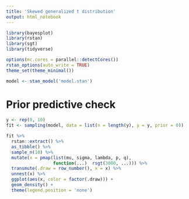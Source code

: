 ```yaml
---
title: 'Skewed generalized t distribution'
output: html_notebook
---
```


```r
library(bayesplot)
library(rstan)
library(sgt)
library(tidyverse)

options(mc.cores = parallel::detectCores())
rstan_options(auto_write = TRUE)
theme_set(theme_minimal())
```

```r
model <- stan_model('model.stan')
```

# Prior predictive check

```r
y <- rep(0, 10)
fit <- sampling(model, data = list(n = length(y), y = y, prior = 0))
```

```r
fit %>%
  rstan::extract() %>%
  as_tibble() %>%
  sample_n(10) %>%
  mutate(x = pmap(list(mu, sigma, lambda, p, q),
                  function(...)  rsgt(3000, ...))) %>%
  transmute(.draw = row_number(), x = x) %>%
  unnest(x) %>%
  ggplot(aes(x, color = factor(.draw))) +
  geom_density() +
  theme(legend.position = 'none')
```

